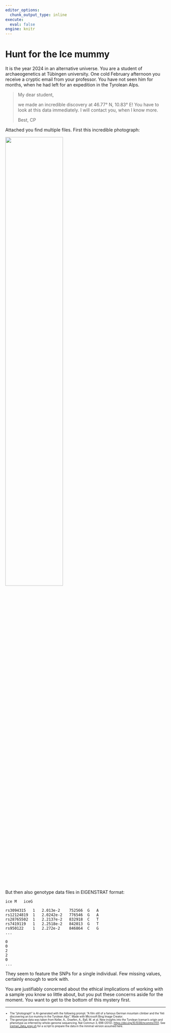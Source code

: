 ```yaml
---
editor_options: 
  chunk_output_type: inline
execute: 
  eval: false
engine: knitr
---
```


# Hunt for the Ice mummy

It is the year 2024 in an alternative universe. You are a student of archaeogenetics at Tübingen university. One cold February afternoon you receive a cryptic email from your professor. You have not seen him for months, when he had left for an expedition in the Tyrolean Alps.

> My dear student,
> 
> we made an incredible discovery at 46.77° N, 10.83° E! You have to look at this data immediately. I will contact you, when I know more.
>
> Best,
> CP

Attached you find multiple files. First this incredible photograph:

![](img/the_discovery.jpeg){width=60% fig-align="center"}

But then also genotype data files in EIGENSTRAT format:

```{filename="ice.ind"}
ice	M	iceG
```

```{filename="ice.snp"}
rs3094315	1	2.013e-2	752566	G	A
rs12124819	1	2.0242e-2	776546	G	A
rs28765502	1	2.2137e-2	832918	C	T
rs7419119	1	2.2518e-2	842013	G	T
rs950122	1	2.272e-2	846864	C	G
...
```

```{filename="ice.geno"}
0
0
2
2
0
...
```

They seem to feature the SNPs for a single individual. Few missing values, certainly enough to work with.

You are justifiably concerned about the ethical implications of working with a sample you know so little about, but you put these concerns aside for the moment. You want to get to the bottom of this mystery first.

***

::: {style="font-size: 60%;"}

- The "photograph" is AI-generated with the following prompt: "A film still of a famous German mountain climber and the Yeti discovering an Ice mummy in the Tyrolean Alps". Made with Microsoft Bing Image Creator.
- The genotype data was taken from Keller, A., Graefen, A., Ball, M. et al. New insights into the Tyrolean Iceman's origin and phenotype as inferred by whole-genome sequencing. Nat Commun 3, 698 (2012). <https://doi.org/10.1038/ncomms1701>. See [iceman_data_prep.sh](...) for a script to prepare the data in the minimal version assumed here.

:::

